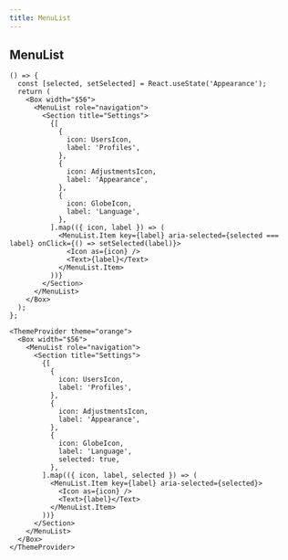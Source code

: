 ```yaml
---
title: MenuList
---
```


## MenuList

```tsx preview
() => {
  const [selected, setSelected] = React.useState('Appearance');
  return (
    <Box width="$56">
      <MenuList role="navigation">
        <Section title="Settings">
          {[
            {
              icon: UsersIcon,
              label: 'Profiles',
            },
            {
              icon: AdjustmentsIcon,
              label: 'Appearance',
            },
            {
              icon: GlobeIcon,
              label: 'Language',
            },
          ].map(({ icon, label }) => (
            <MenuList.Item key={label} aria-selected={selected === label} onClick={() => setSelected(label)}>
              <Icon as={icon} />
              <Text>{label}</Text>
            </MenuList.Item>
          ))}
        </Section>
      </MenuList>
    </Box>
  );
};
```

```tsx preview
<ThemeProvider theme="orange">
  <Box width="$56">
    <MenuList role="navigation">
      <Section title="Settings">
        {[
          {
            icon: UsersIcon,
            label: 'Profiles',
          },
          {
            icon: AdjustmentsIcon,
            label: 'Appearance',
          },
          {
            icon: GlobeIcon,
            label: 'Language',
            selected: true,
          },
        ].map(({ icon, label, selected }) => (
          <MenuList.Item key={label} aria-selected={selected}>
            <Icon as={icon} />
            <Text>{label}</Text>
          </MenuList.Item>
        ))}
      </Section>
    </MenuList>
  </Box>
</ThemeProvider>
```
